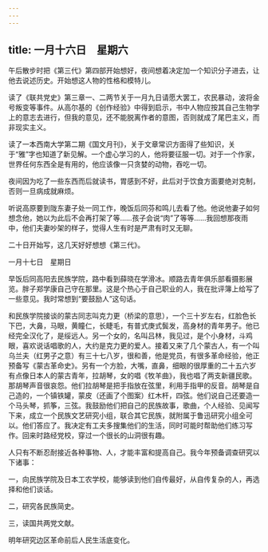 ```yaml
---
---
---
```

title: 一月十六日　星期六
---




午后散步时把《第三代》第四部开始想好，夜间想着决定加一个知识分子进去，让他去说述历史。开始想这人物的性格和模特儿。

读了《联共党史》第三章一、二两节关于一月九日请愿大罢工，农民暴动，波将金号叛变等事件。从高尔基的《创作经验》中得到启示，书中人物应按其自己生物学上的意志去进行，但我的意见，还不能脱离作者的意图，否则就成了尾巴主义，而非现实主义。

读了一本西南大学第二期《国文月刊》，关于文章常识方面得了些知识，关于“雅”字也知道了新见解。一个虚心学习的人，他将要征服一切。对于一个作家，世界任何东西全是有用的，他应该像一只贪婪的动物，吞吃一切。

夜间因为吃了一些东西而后就读书，胃感到不好，此后对于饮食方面要绝对克制，否则一旦病成就麻烦。

听说高原要到陇东妻子处一同工作，晚饭后同芬和鸣儿去看了他。他说他妻子如何想念他，她以为此后不会再打架了等……孩子会说“肉”了等等……我回想那夜雨中，他们夫妻吵架的样子，觉得人生有时是严肃有时又无聊。

二十日开始写，这几天好好想想《第三代》。





一月十七日　星期日


早饭后同高阳去民族学院，路中看到薛晓在学滑冰。顺路去青年俱乐部看摄影展览。胖子郑学康自己守在那里。这是个热心于自己职业的人，我在批评簿上给写了一些意见。我时常想到“要鼓励人”这句话。

和民族学院接谈的蒙古同志叫克力更（桥梁的意思），一个三十岁左右，红脸色长下巴，大鼻，马眼，黄瞳仁，长睫毛，有普式庚式鬓发，高身材的青年男子。他已经完全汉化了，是绥远人。另一个女的，名叫吕林，我见过，是个小身材，斗鸡眼，喜欢说话唱歌的人，大约是克力更的爱人。接着又来了几个蒙古人，有一个叫乌兰夫（红男子之意）有三十七八岁，很和善，他是党员，有很多革命经验，他正预备写《蒙古革命史》。另有一个方脸，大嘴，直鼻，细眼的很厚重的二十五六岁有点像日本人的蒙古青年，拉胡琴，女的唱《牧羊曲》，我也唱了两支新疆民歌。那胡琴声音很哀怨。他们拉胡琴是把手指放在弦里，利用手指甲的反音。胡琴是自己造的，一个镇铁罐，蒙皮（还画了个图案）红木杆，四弦。他们说自己还要造一个马头琴，抓筝，三弦。我鼓励他们把自己的民族故事，歌曲，个人经验、见闻写下来，成立一个民族文艺研究小组，联合其它民族，就附属于鲁迅研究小组全可以。他们答应了。我决定有工夫多搜集他们的生活，同时可能时帮助他们练习写作。回来时路经党校，穿过一个很长的山洞很有趣。



人只有不断忍耐接近各种事物、人，才能丰富和提高自己。我今年预备调查研究以下诸事：

一，向民族学院及日本工农学校，能够读到他们自传最好，从自传复杂的人，再选择和他们谈话。

二，研究各民族简史。

三，读国共两党文献。

明年研究边区革命前后人民生活底变化。